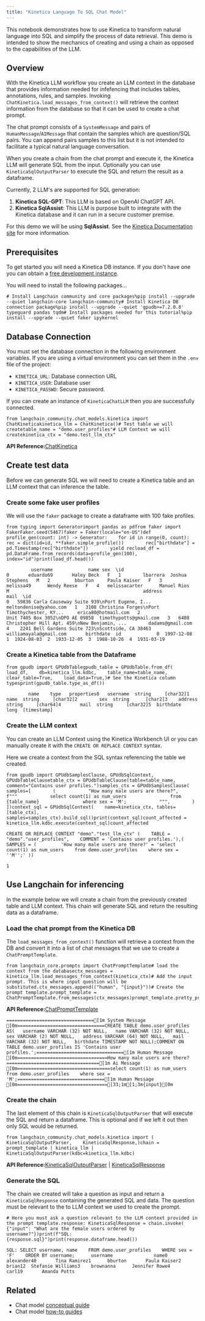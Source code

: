 ```yaml
---
title: "Kinetica Language To SQL Chat Model"
---
```


This notebook demonstrates how to use Kinetica to transform natural language into SQL and simplify the process of data retrieval. This demo is intended to show the mechanics of creating and using a chain as opposed to the capabilities of the LLM.

## Overview

With the Kinetica LLM workflow you create an LLM context in the database that provides information needed for infefencing that includes tables, annotations, rules, and samples. Invoking `ChatKinetica.load_messages_from_context()` will retrieve the context information from the database so that it can be used to create a chat prompt.

The chat prompt consists of a `SystemMessage` and pairs of `HumanMessage`/`AIMessage` that contain the samples which are question/SQL pairs. You can append pairs samples to this list but it is not intended to facilitate a typical natural language conversation.

When you create a chain from the chat prompt and execute it, the Kinetica LLM will generate SQL from the input. Optionally you can use `KineticaSqlOutputParser` to execute the SQL and return the result as a dataframe.

Currently, 2 LLM's are supported for SQL generation:

1. **Kinetica SQL-GPT**: This LLM is based on OpenAI ChatGPT API.
2. **Kinetica SqlAssist**: This LLM is purpose built to integrate with the Kinetica database and it can run in a secure customer premise.

For this demo we will be using **SqlAssist**. See the [Kinetica Documentation site](https://docs.kinetica.com/7.1/sql-gpt/concepts/) for more information.

## Prerequisites

To get started you will need a Kinetica DB instance. If you don't have one you can obtain a [free development instance](https://cloud.kinetica.com/trynow).

You will need to install the following packages...

```
# Install Langchain community and core packages%pip install --upgrade --quiet langchain-core langchain-community# Install Kinetica DB connection package%pip install --upgrade --quiet 'gpudb>=7.2.0.8' typeguard pandas tqdm# Install packages needed for this tutorial%pip install --upgrade --quiet faker ipykernel 
```

## Database Connection

You must set the database connection in the following environment variables. If you are using a virtual environment you can set them in the `.env` file of the project:

* `KINETICA_URL`: Database connection URL
* `KINETICA_USER`: Database user
* `KINETICA_PASSWD`: Secure password.

If you can create an instance of `KineticaChatLLM` then you are successfully connected.

```
from langchain_community.chat_models.kinetica import ChatKineticakinetica_llm = ChatKinetica()# Test table we will createtable_name = "demo.user_profiles"# LLM Context we will createkinetica_ctx = "demo.test_llm_ctx"
```

**API Reference:**[ChatKinetica](https://python.langchain.com/api_reference/community/chat_models/langchain_community.chat_models.kinetica.ChatKinetica.html)

## Create test data

Before we can generate SQL we will need to create a Kinetica table and an LLM context that can inference the table.

### Create some fake user profiles

We will use the `faker` package to create a dataframe with 100 fake profiles.

```
from typing import Generatorimport pandas as pdfrom faker import FakerFaker.seed(5467)faker = Faker(locale="en-US")def profile_gen(count: int) -> Generator:    for id in range(0, count):        rec = dict(id=id, **faker.simple_profile())        rec["birthdate"] = pd.Timestamp(rec["birthdate"])        yield recload_df = pd.DataFrame.from_records(data=profile_gen(100), index="id")print(load_df.head())
```

```
         username             name sex  \id                                       0       eduardo69       Haley Beck   F   1        lbarrera  Joshua Stephens   M   2         bburton     Paula Kaiser   F   3       melissa49      Wendy Reese   F   4   melissacarter      Manuel Rios   M                                                 address                    mail  \id                                                                              0   59836 Carla Causeway Suite 939\nPort Eugene, I...  meltondenise@yahoo.com   1   3108 Christina Forges\nPort Timothychester, KY...     erica80@hotmail.com   2                    Unit 7405 Box 3052\nDPO AE 09858  timothypotts@gmail.com   3   6408 Christopher Hill Apt. 459\nNew Benjamin, ...        dadams@gmail.com   4    2241 Bell Gardens Suite 723\nScottside, CA 38463  williamayala@gmail.com       birthdate  id             0  1997-12-08  1  1924-08-03  2  1933-12-05  3  1988-10-26  4  1931-03-19
```

### Create a Kinetica table from the Dataframe

```
from gpudb import GPUdbTablegpudb_table = GPUdbTable.from_df(    load_df,    db=kinetica_llm.kdbc,    table_name=table_name,    clear_table=True,    load_data=True,)# See the Kinetica column typesprint(gpudb_table.type_as_df())
```

```
        name    type   properties0   username  string     [char32]1       name  string     [char32]2        sex  string      [char2]3    address  string     [char64]4       mail  string     [char32]5  birthdate    long  [timestamp]
```

### Create the LLM context

You can create an LLM Context using the Kinetica Workbench UI or you can manually create it with the `CREATE OR REPLACE CONTEXT` syntax.

Here we create a context from the SQL syntax referencing the table we created.

```
from gpudb import GPUdbSamplesClause, GPUdbSqlContext, GPUdbTableClausetable_ctx = GPUdbTableClause(table=table_name, comment="Contains user profiles.")samples_ctx = GPUdbSamplesClause(    samples=[        (            "How many male users are there?",            f"""            select count(1) as num_users                from {table_name}                where sex = 'M';            """,        )    ])context_sql = GPUdbSqlContext(    name=kinetica_ctx, tables=[table_ctx], samples=samples_ctx).build_sql()print(context_sql)count_affected = kinetica_llm.kdbc.execute(context_sql)count_affected
```

```
CREATE OR REPLACE CONTEXT "demo"."test_llm_ctx" (    TABLE = "demo"."user_profiles",    COMMENT = 'Contains user profiles.'),(    SAMPLES = (         'How many male users are there?' = 'select count(1) as num_users    from demo.user_profiles    where sex = ''M'';' ))
```

```
1
```

## Use Langchain for inferencing

In the example below we will create a chain from the previously created table and LLM context. This chain will generate SQL and return the resulting data as a dataframe.

### Load the chat prompt from the Kinetica DB

The `load_messages_from_context()` function will retrieve a context from the DB and convert it into a list of chat messages that we use to create a `ChatPromptTemplate`.

```
from langchain_core.prompts import ChatPromptTemplate# load the context from the databasectx_messages = kinetica_llm.load_messages_from_context(kinetica_ctx)# Add the input prompt. This is where input question will be substituted.ctx_messages.append(("human", "{input}"))# Create the prompt template.prompt_template = ChatPromptTemplate.from_messages(ctx_messages)prompt_template.pretty_print()
```

**API Reference:**[ChatPromptTemplate](https://python.langchain.com/api_reference/core/prompts/langchain_core.prompts.chat.ChatPromptTemplate.html)

```
================================[1m System Message [0m================================CREATE TABLE demo.user_profiles AS(   username VARCHAR (32) NOT NULL,   name VARCHAR (32) NOT NULL,   sex VARCHAR (2) NOT NULL,   address VARCHAR (64) NOT NULL,   mail VARCHAR (32) NOT NULL,   birthdate TIMESTAMP NOT NULL);COMMENT ON TABLE demo.user_profiles IS 'Contains user profiles.';================================[1m Human Message [0m=================================How many male users are there?==================================[1m Ai Message [0m==================================select count(1) as num_users    from demo.user_profiles    where sex = 'M';================================[1m Human Message [0m=================================[33;1m[1;3m{input}[0m
```

### Create the chain

The last element of this chain is `KineticaSqlOutputParser` that will execute the SQL and return a dataframe. This is optional and if we left it out then only SQL would be returned.

```
from langchain_community.chat_models.kinetica import (    KineticaSqlOutputParser,    KineticaSqlResponse,)chain = prompt_template | kinetica_llm | KineticaSqlOutputParser(kdbc=kinetica_llm.kdbc)
```

**API Reference:**[KineticaSqlOutputParser](https://python.langchain.com/api_reference/community/chat_models/langchain_community.chat_models.kinetica.KineticaSqlOutputParser.html) | [KineticaSqlResponse](https://python.langchain.com/api_reference/community/chat_models/langchain_community.chat_models.kinetica.KineticaSqlResponse.html)

### Generate the SQL

The chain we created will take a question as input and return a `KineticaSqlResponse` containing the generated SQL and data. The question must be relevant to the to LLM context we used to create the prompt.

```
# Here you must ask a question relevant to the LLM context provided in the prompt template.response: KineticaSqlResponse = chain.invoke(    {"input": "What are the female users ordered by username?"})print(f"SQL: {response.sql}")print(response.dataframe.head())
```

```
SQL: SELECT username, name    FROM demo.user_profiles    WHERE sex = 'F'    ORDER BY username;      username               name0  alexander40       Tina Ramirez1      bburton       Paula Kaiser2      brian12  Stefanie Williams3    brownanna      Jennifer Rowe4       carl19       Amanda Potts
```

## Related

* Chat model [conceptual guide](/oss/concepts/chat_models)
* Chat model [how-to guides](/oss/how_to/#chat-models)
